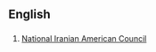 ==English==

==={{initialism}}===
{{infl|en|initialism}}

# [[w:National Iranian American Council|National Iranian American Council]]

{{anagrams:en/acin}}
